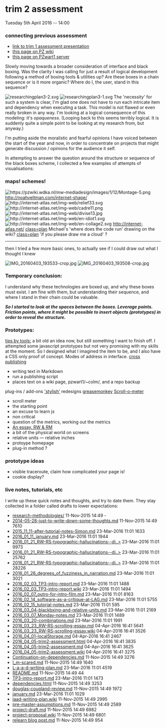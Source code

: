 <div class="container">

<div class="section">

= trim 2 assessment =

Tuesday 5th April 2016 -- 14:00

=== connecting previous assessment ===



* [http://pzwart1.wdka.hro.nl/~colm/trimester-1_assessment/ link to trim 1 assessment presentation]
* [https://pzwiki.wdka.nl/mediadesign/User:Colm/Trimester2-assesment this page on PZ wiki]
* [http://pzwart1.wdka.hro.nl/~colm/trimester-2_assessment/2016_04_05-trim2-assessment.html this page on PZwart1 server]

Slowly moving towards a broader consideration of interface and black boxing. Was the clarity I was calling for just a result of logical development following a method of boxing tools &amp; utilities up? Are these boxes in a chain sequence or is it more organic? Where do I, the user, stand in this sequence?

[[File:researchingplan3-2.svg|class=research-plan1]] [[File:researchingplan3-1.svg|class=research-plan2]]
The 'necessity' for such a system is clear, I'm glad one does not have to run each intricate item and dependency when executing a task. This model is not flawed or even really broken in any way. I'm looking at a logical consequence of this modeling: it's ''opaqueness''. (Looping back to this seems terribly logical. It is suddenly quite a simple point to be looking at my research from, but anyway.)

I'm putting aside the moralistic and fearful opinions I have voiced between the start of the year and now, in order to concentrate on projects that might generate discussion / opinions for the audience it self.

In attempting to answer the question around the structure or sequence of the black boxes scheme, I collected a few examples of attempts of visualisations:


</div>
<div class="section">

=== maps! schemes! ===

[[File:https://pzwiki.wdka.nl/mw-mediadesign/images/1/12/Montage-5.png|class=plan]]
http://noahveltman.com/internet-shape/
[[File:http://internet-atlas.net/img-web/relief33.svg|class=plan]] [[File:http://internet-atlas.net/img-web/cadre11.png|class=plan]] [[File:http://internet-atlas.net/img-web/divise13.jpg|class=plan]] [[File:http://internet-atlas.net/img-web/en-idiot1.svg|class=plan]] [[File:http://internet-atlas.net/img-web/en-collage2.svg|class=plan]]
http://internet-atlas.net/
[[File:|class=plan]]
Michael's 'where does the code run' drawing on the wiki?
[[File:|class=plan]]
'if you please draw me a cloud' ?

-----

then I tried a few more basic ones, to actually see if I could draw out what I thought I knew

[[File:IMG_20160403_193533-crop.jpg|class=plan]] [[File:IMG_20160403_193508-crop.jpg|class=plan]]

</div>
=== Temporary conclusion: ===

I understand why these technologies are boxed up, and why these boxes must exist. I am fine with them, but understanding their sequence, and where I stand in their chain could be valuable.

'''''So I started to look at the spaces between the boxes. Leverage points. Friction points, where it might be possible to insert objects (prototypes) in order to reveal the structure.'''''

=== Prototypes: ===

[http://pzwart1.wdka.hro.nl/~colm/prototypes/tips-by-tools/ tips by tools:] a bit old an idea now, but still something I want to finish off. I attempted some javascript prototypes but not very promising with my skills at the moment. So I designed what I imagined the item to be, and I also have a CSS only proof of concept. Modes of address in interface.
[http://pzwart1.wdka.hro.nl/~colm/prototypes/cross-publish/ cross publishing]
* writing text in Markdown
* run a publishing script
* places text on a wiki page, pzwart1/~colm/, and a repo backup

plug-ins / add-ons [https://userstyles.org/styles/107022/clean-wiki-splitted 'stylish'] redesigns
[http://wiki.greasespot.net/Main_Page greasemonkey]
[http://pzwart1.wdka.hro.nl/~colm/prototypes/scrollometer/ Scroll-o-meter]
* scroll meter
* the starting point
* an excuse to learn js
* non critical
* question of the metrics, working out the metrics
* [https://pzwiki.wdka.nl/mediadesign/User:Colm/RW%26RS-scrolling-essay An essay. RW &amp; RM]
* a bit of the physical world on screens
* relative units — relative inches
* protoype homepage
* plug-in method ?

=== prototype ideas ===

* visible traceroute, claim how complicated your page is!
* cookie display?

=== live notes, tutorials, etc ===

I write up these quick notes and thoughts, and try to date them. They stay collected in a folder called drafts to lower expectations:
* [[../drafts/research-methodologies/|research-methodologies/]] 11-Nov-2015 14:49 -
* [[../drafts/2014-05-28-just-to-write-down-some-thoughts.md|2014-05-28-just-to-write-down-some-thoughts.md]] 11-Nov-2015 14:49 7610
* [[../drafts/2015_11_11-after-tutorial-notes-Simon.md|2015_11_11-after-tutorial-notes-Simon.md]] 23-Mar-2016 11:01 1633
* [[../drafts/2016_01_11_january.md|2016_01_11_january.md]] 23-Mar-2016 11:01 1944
* [[../drafts/2016_01_21_RW-RS-typographic-hallucinations--discourse-networks.html|2016_01_21_RW-RS-typographic-hallucinations--di..&gt;]] 23-Mar-2016 11:01 9973
* [[../drafts/2016_01_21_RW-RS-typographic-hallucinations--discourse-networks.md|2016_01_21_RW-RS-typographic-hallucinations--di..&gt;]] 23-Mar-2016 11:01 25762
* [[../drafts/2016_01_21_RW-RS-typographic-hallucinations--discourse-networks.wiki|2016_01_21_RW-RS-typographic-hallucinations--di..&gt;]] 23-Mar-2016 11:01 28226
* [[../drafts/2016_01_26_degrees_of_fuzziness_in_narration.md|2016_01_26_degrees_of_fuzziness_in_narration.md]] 23-Mar-2016 11:01 3021
* [[../drafts/2016_02_03_TP3-intro-report.md|2016_02_03_TP3-intro-report.md]] 23-Mar-2016 11:01 1488
* [[../drafts/2016_02_03_TP3-intro-report.wiki|2016_02_03_TP3-intro-report.wiki]] 23-Mar-2016 11:01 1494
* [[../drafts/2016_02_07_outro-for-intro-film.md|2016_02_07_outro-for-intro-film.md]] 23-Mar-2016 11:01 8163
* [[../drafts/2016_02_14_software-as-a-critique-at-LAG.md|2016_02_14_software-as-a-critique-at-LAG.md]] 23-Mar-2016 11:01 5755
* [[../drafts/2016_02_15_tutorial-notes.md|2016_02_15_tutorial-notes.md]] 23-Mar-2016 11:01 595
* [[../drafts/2016_03_04-blackbxing-and-relative-units.md|2016_03_04-blackbxing-and-relative-units.md]] 23-Mar-2016 11:01 2169
* [[../drafts/2016_03_07_Monday-notes.md|2016_03_07_Monday-notes.md]] 23-Mar-2016 11:01 1489
* [[../drafts/2016_03_20-combinations.md|2016_03_20-combinations.md]] 23-Mar-2016 11:01 1991
* [[../drafts/2016_03_23_RW-RS-scrolling-essay.md|2016_03_23_RW-RS-scrolling-essay.md]] 04-Apr-2016 16:41 5641
* [[../drafts/2016_03_23_RW-RS-scrolling-essay.wiki|2016_03_23_RW-RS-scrolling-essay.wiki]] 04-Apr-2016 16:41 3526
* [[../drafts/2016_04_01-localStorage.md|2016_04_01-localStorage.md]] 04-Apr-2016 16:41 2467
* [[../drafts/2016_04_05-trim2-assessment.html|2016_04_05-trim2-assessment.html]] 04-Apr-2016 16:41 3835
* [[../drafts/2016_04_05-trim2-assessment.md|2016_04_05-trim2-assessment.md]] 04-Apr-2016 16:41 3625
* [[../drafts/2016_04_05-trim2-assessment.wiki|2016_04_05-trim2-assessment.wiki]] 04-Apr-2016 16:41 3275
* [[../drafts/Continuation-on-dependencies.md|Continuation-on-dependencies.md]] 11-Nov-2015 14:49 3276
* [[../drafts/I_m-scared.md|I_m-scared.md]] 11-Nov-2015 14:49 1640
* [[../drafts/L-a-a-d-writing-plan.md|L-a-a-d-writing-plan.md]] 23-Mar-2016 11:01 4519
* [[../drafts/README.md|README.md]] 11-Nov-2015 14:49 44
* [[../drafts/TP3-intro-report.md|TP3-intro-report.md]] 23-Mar-2016 11:01 1473
* [[../drafts/dependencies.html|dependencies.html]] 11-Nov-2015 14:49 3253
* [[../drafts/douglas-coupland-review.md|douglas-coupland-review.md]] 11-Nov-2015 14:49 1972
* [[../drafts/january.md|january.md]] 23-Mar-2016 11:01 1029
* [[../drafts/laad-writing-plan.wiki|laad-writing-plan.wiki]] 11-Nov-2015 14:49 2995
* [[../drafts/pre-master-assumptions.md|pre-master-assumptions.md]] 11-Nov-2015 14:49 2589
* [[../drafts/project-draft.md|project-draft.md]] 11-Nov-2015 14:49 6982
* [[../drafts/project-proposal.wiki|project-proposal.wiki]] 11-Nov-2015 14:49 6801
* [[../drafts/relearn%20blog%20post.md|relearn blog post.md]] 11-Nov-2015 14:49 954


</div>
